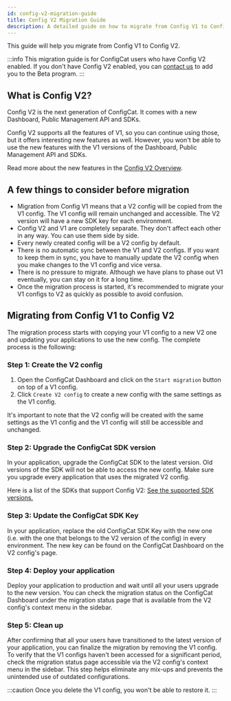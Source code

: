 ```yaml
---
id: config-v2-migration-guide
title: Config V2 Migration Guide
description: A detailed guide on how to migrate from Config V1 to Config V2.
---
```


This guide will help you migrate from Config V1 to Config V2.

:::info
This migration guide is for ConfigCat users who have Config V2 enabled. If you don't have Config V2 enabled, you can [contact us](https://configcat.com/support/) to add you to the Beta program.
:::

## What is Config V2?

Config V2 is the next generation of ConfigCat. It comes with a new Dashboard, Public Management API and SDKs.

Config V2 supports all the features of V1, so you can continue using those, but it offers interesting new features as well. However, you won't be able to use the new features with the V1 versions of the Dashboard, Public Management API and SDKs.

Read more about the new features in the [Config V2 Overview](../config-v2).

## A few things to consider before migration

- Migration from Config V1 means that a V2 config will be copied from the V1 config. The V1 config will remain unchanged and accessible. The V2 version will have a new SDK key for each environment.
- Config V2 and V1 are completely separate. They don't affect each other in any way. You can use them side by side.
- Every newly created config will be a V2 config by default.
- There is no automatic sync between the V1 and V2 configs. If you want to keep them in sync, you have to manually update the V2 config when you make changes to the V1 config and vice versa.
- There is no pressure to migrate. Although we have plans to phase out V1 eventually, you can stay on it for a long time.
- Once the migration process is started, it's recommended to migrate your V1 configs to V2 as quickly as possible to avoid confusion.

## Migrating from Config V1 to Config V2

The migration process starts with copying your V1 config to a new V2 one and updating your applications to use the new config. The complete process is the following:

### Step 1: Create the V2 config

1. Open the ConfigCat Dashboard and click on the `Start migration` button on top of a V1 config.
2. Click `Create V2 config` to create a new config with the same settings as the V1 config.

It's important to note that the V2 config will be created with the same settings as the V1 config and the V1 config will still be accessible and unchanged.

### Step 2: Upgrade the ConfigCat SDK version

In your application, upgrade the ConfigCat SDK to the latest version. Old versions of the SDK will not be able to access the new config. Make sure you upgrade every application that uses the migrated V2 config.

Here is a list of the SDKs that support Config V2: [See the supported SDK versions.](../config-v2-sdk-compatibility)

### Step 3: Update the ConfigCat SDK Key

In your application, replace the old ConfigCat SDK Key with the new one (i.e. with the one that belongs to the V2 version of the config) in every environment. The new key can be found on the ConfigCat Dashboard on the V2 config's page.

### Step 4: Deploy your application

Deploy your application to production and wait until all your users upgrade to the new version.
You can check the migration status on the ConfigCat Dashboard under the migration status page that is available from the V2 config's context menu in the sidebar.

### Step 5: Clean up

After confirming that all your users have transitioned to the latest version of your application, you can finalize the migration by removing the V1 config. 
To verify that the V1 configs haven't been accessed for a significant period, check the migration status page accessible via the V2 config's context menu in 
the sidebar. This step helps eliminate any mix-ups and prevents the unintended use of outdated configurations.

:::caution
Once you delete the V1 config, you won't be able to restore it.
:::
